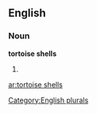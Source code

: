 
==English==

===Noun===
'''tortoise shells'''

# {{plural of|[[tortoise shell]]}}

[[Category:English plurals]]

[[ar:tortoise shells]]